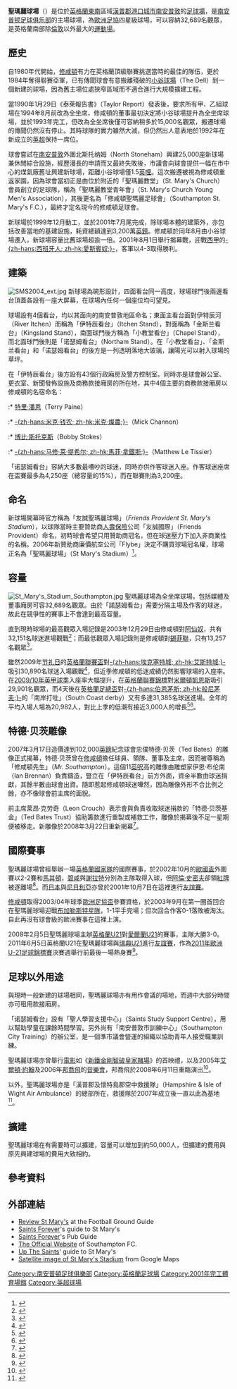 {{noteTA|G1=Football
|1=zh-hans:南安普顿足球俱乐部;zh-hk:修咸頓足球會;zh-tw:南安普敦足球俱樂部;
|2=zh-hans:南安普顿;zh-hk:修咸頓;zh-tw:南安普敦;
}}
{{Infobox Stadium
| stadium_name      = 聖瑪麗球場<br />''St Mary's Stadium''
| nickname          = St Mary's
| image             = [[File:StMary'sStadium-1.jpg|250px]]<br />[[歐洲足協|'''UEFA''']] [[File:Nuvola_apps_mozilla.png|12px]][[File:Nuvola_apps_mozilla.png|12px]][[File:Nuvola_apps_mozilla.png|12px]][[File:Nuvola_apps_mozilla.png|12px]]
| location          = [[英格蘭|英格蘭]][[南安普敦|南安普敦]] 
| coordinates       = {{coord|50|54|21|N|1|23|28|W|type:landmark|display=inline,title}}
| broke_ground      = 2000年
| opened            = 2001年8月
| renovated         = 
| expanded          = 
| closed            = 
| demolished        = 
| owner             = 马库斯·利勃（Markus Liebherr）
| operator          = [[南安普顿足球俱乐部|南安普顿足球俱乐部]]
| surface           = [[草地|天然草]]
| Constructor       = [[Barr|Barr]]
| construction_cost = 3,200萬[[英鎊|英鎊]]
| architect         = 
| former_names      = 友誠聖瑪麗球場（The Friends Provident St Mary's Stadium）
| nicknames         = 
| tenants           = [[南安普顿足球俱乐部|-{zh-hans:南安普顿; zh-hk:修咸頓;}-]]（2001-現在）
| seating_capacity  = 32,689人 <ref>{{cite web |url=http://www.football-league.premiumtv.co.uk/page/ClubsChampionship/0,,10794~692492,00.html |title=Southampton Club Profile |author=The Football League |deadurl=yes |archiveurl=https://web.archive.org/web/20070108112935/http://www.football-league.premiumtv.co.uk/page/ClubsChampionship/0%2C%2C10794~692492%2C00.html |archivedate=2007-01-08 }}</ref>
| dimensions        = 112 x 74 [[碼|碼]]
}}
'''聖瑪麗球場'''（{{lang-en|'''St Mary's Stadium'''}}）是位於[[英格蘭|英格蘭]][[東南英格蘭|東南]]區域[[漢普郡|漢普郡]][[港口|港口]][[英國城市地位|城市]][[南安普敦|南安普敦]]的[[足球場|足球場]]，是[[南安普顿足球俱乐部|南安普顿足球俱乐部]]的主場球場，為[[歐洲足協|歐洲足協]]四星級球場，可以容納32,689名觀眾，是英格蘭南部除[[倫敦|倫敦]]以外最大的[[運動場|運動場]]。

==歷史==
自1980年代開始，[[南安普顿足球俱乐部|修咸頓]]有力在英格蘭頂級聯賽挑選當時的最佳的隊伍，更於1984年奪得聯賽亞軍，已有傳聞球會有意搬離殘破的[[小谷球場|小谷球場]]（The Dell）到一個新建的球場，因為舊主場位處狹窄區域而不適合進行大規模擴建工程。

當1990年1月29日《泰萊報告書》（Taylor Report）發表後，要求所有甲、乙組球場在1994年8月前改為全坐席，修咸頓的董事最初決定將小谷球場提升為全坐席球場，並於1993年完工，但改為全坐席後僅可容納稍多於15,000名觀眾，搬遷球場的傳聞仍然沒有停止。其時球隊的實力雖然大減，但仍然出人意表地於1992年在新成立的[[英超|英超]]保持一席位。

球會嘗試在[[南安普敦|南安普敦]]外圍北斯托纳姆（North Stoneham）興建25,000座新球場兼休閒綜合設施，經歷漫長的申請而又最終失敗後，市議會向球會提供一幅在市中心的煤氣廠舊址興建新球場，距離小谷球場僅1.5[[英哩|英哩]]。這次搬遷被視為修咸頓重返家園，因為球會當初正是由位於附近的「聖瑪麗教堂」（St. Mary's Church）會員創立的足球隊，稱為「聖瑪麗教堂青年會」（St. Mary's Church Young Men's Association），其後更名為「修咸頓聖瑪麗足球會」（Southampton St. Mary's F.C.），最終才定名現今的修咸頓足球會。

新球場於1999年12月動工，並於2001年7月尾完成，除球場本體的建築外，亦包括改善當地的基建設施，耗資總額達到3,200萬[[英鎊|英鎊]]。修咸頓於同年8月由小谷球場遷入，新球場容量比舊球場超逾一倍。2001年8月1日舉行揭幕戰，迎戰[[西甲|西甲]]的[[皇家西班牙人體育俱樂部|-{zh-hans:西班牙人; zh-hk:愛斯賓奴;}-]]，客軍以4-3取得勝利。

==建築==
[[Image:SMS2004_ext.jpg|thumb]]
新球場為碗形設計，四面看台同一高度，球場球門後兩邊看台頂蓋各設有一座大屏幕，在球場內任何一個座位均可望見。

球場設有4個看台，均以其面向的南安普敦地區命名；東面主看台面對伊特辰河（River Itchen）而稱為「伊特辰看台」（Itchen Stand），對面稱為「金斯兰看台」（Kingsland Stand），南面球門後方稱為「小教堂看台」（Chapel Stand），而北面球門後則是「诺瑟姆看台」（Northam Stand）。在「小教堂看台」、「金斯兰看台」和「诺瑟姆看台」的後方是一列透明落地大玻璃，讓陽光可以射入球場的草坪。

在「伊特辰看台」後方設有43個行政廂房及警方控制室。同時亦是球會辦公室、更衣室、新聞發佈設施及商務款接廂房的所在地，其中4個主要的商務款接廂房以修咸頓的名宿命名：
:* [[特里·潘恩|特里·潘恩]]（Terry Paine）
:* [[陳亮鏞|-{zh-hans:米克·钱农; zh-hk:米克·燦農;}-]]（Mick Channon）
:* [[博比·斯托克斯|博比·斯托克斯]]（Bobby Stokes）
:* [[马修·莱·提希尔|-{zh-hans:马修·莱·提希尔; zh-hk:馬菲·拿鐵斯;}-]]（Matthew Le Tissier）

「诺瑟姆看台」容納大多數最嘈吵的球迷，同時亦供作客球迷入座。作客球迷座席在盃賽最多為4,250座（總容量的15%），而在聯賽則為3,200座。

{{Wide image|St Mary's Stadium Panorama.JPG|1000px|<center>2009年[[南安普顿足球俱乐部|修咸頓]]迎戰[[科尔切斯特联足球俱乐部|-{zh-hans:科尔切斯特; zh-hk:高車士打;}-]]的聖瑪麗球場全景照</center>}}

==命名==
新球場開幕時官方稱為「友誠聖瑪麗球場」（''Friends Provident St. Mary's Stadium''），以球隊當時主要贊助商[[人壽保險|人壽保險]]公司「友誠國際」（Friends Provident）命名，初時球會希望只用贊助商冠名，但在球迷壓力下加入非商業性的名稱。2006年新贊助商廉價航空公司「Flybe」決定不購買球場冠名權，球場正名為「聖瑪麗球場」（St Mary's Stadium）<ref>{{cite news |language=en |url=http://news.bbc.co.uk/sport2/hi/football/teams/s/southampton/5043768.stm |title=Saints drop ground sponsors tag |publisher=''[[BBC_Sport|BBC Sport]]'' |date=2006-06-03 |accessdate=2011-03-28}}</ref>。

==容量==
[[Image:St_Mary's_Stadium_Southampton.jpg|thumb]]
聖瑪麗球場為全坐席球場，包括媒體及董事廂房可容32,689名觀眾。由於「諾瑟姆看台」需要分隔主場及作客的球迷，故此在競爭性的賽事上不會達到最高容量。

直到現時球場的最高觀眾入場記錄是2003年12月29日由修咸頓對[[阿森纳足球俱乐部|阿仙奴]]，共有32,151名球迷進場觀戰<ref>{{cite web |language=en |url=http://www.footbalistic.com/games/5568/29_12_2003_southampton_fc_arsenal_fc_premier_league |title=Southampton FC 0 - 1 Arsenal FC |publisher=''footbalistic.com'' |accessdate=2011-03-26 }}{{dead link|date=2018年4月 |bot=InternetArchiveBot |fix-attempted=yes }}</ref>；而最低觀眾入場記錄則是修咸頓對[[谢菲尔德联足球俱乐部|錫菲聯]]，只有13,257名觀眾<ref>{{cite news |language=en |url=http://www.dailymail.co.uk/sport/football/article-1135434/Southampton-1-Sheffield-Utd-2-Snowball-fight-puts-Blades-mood-victory.html |work=''dailymail.co.uk'' |title=Southampton 1 Sheffield Utd 2: Snowball fight puts Blades in the mood for victory |date=4 February 2009}}</ref>。 

雖然2009年[[节礼日|节礼日]]的[[英格蘭聯賽盃|英格蘭聯賽盃]]對[[埃克塞特城足球俱乐部|-{zh-hans:埃克塞特城; zh-hk:艾斯特城;}-]]吸引30,890名球迷入場觀戰<ref>{{cite web |language=en |url=http://www.saintsfc.co.uk/page/MatchReport/0,,10280~47826,00.html |title=Southampton vs Exeter City |date=26 December 2009 |publisher=[[南安普顿足球俱乐部|''saintsfc.co.uk'']] |accessdate=27 December 2009 |archive-url=https://web.archive.org/web/20120323162536/http://www.saintsfc.co.uk/page/MatchReport/0,,10280~47826,00.html |archive-date=2012-03-23 |dead-url=yes }}</ref>，但近季修咸頓的低迷成績仍然影響球場的入座率。在[[2009年至2010年英格蘭足球甲級聯賽|2009/10年英甲球季]]入座率大幅提升，在[[英格蘭聯賽錦標|英格蘭聯賽錦標]]對[[米尔顿凯恩斯足球俱乐部|米爾頓凱恩斯]]吸引29,901名觀眾，而4天後在[[英格蘭足總盃|英格蘭足總盃]]對[[伯恩茅斯足球俱乐部|-{zh-hans:伯恩茅斯; zh-hk:般尼茅夫;}-]]的「南岸打吡」（South Coast derby）又有多達31,385名球迷進場。全年的平均入場人場為20,982人，對比上季的低潮有接近3,000人的增長<ref>{{cite news |language=en |url=http://www.football-league.co.uk/page/DivisionalAttendance/0,,10794~20087,00.html |title=FOOTBALL LEAGUE STATISTICS:2008/09 Championship Attendance |publisher=[[英格蘭足球聯賽|football-league.co.uk]] |accessdate=2011-03-26 |deadurl=yes |archiveurl=https://web.archive.org/web/20111027220544/http://www.football-league.co.uk/page/DivisionalAttendance/0,,10794~20087,00.html |archivedate=2011-10-27 }}</ref><ref>{{cite web |language=en |url=http://www.football-league.co.uk/page/DivisionalAttendance/0,,10794~200925,00.html |title=FOOTBALL LEAGUE STATISTICS:2009/10 League 1 Attendance |publisher=[[英格蘭足球聯賽|football-league.co.uk]] |accessdate=2011-03-26 |deadurl=yes |archiveurl=https://web.archive.org/web/20101230130701/http://www.football-league.co.uk/page/DivisionalAttendance/0,,10794~200925,00.html |archivedate=2010-12-30 }}</ref>。

==特德·贝茨雕像==
2007年3月17日造價達到102,000[[英鎊|英鎊]]紀念球會忠僕特德·贝茨（Ted Bates）的雕像正式揭幕，特德·贝茨曾在[[南安普顿足球俱乐部|修咸頓]]擔任球員、領隊、董事及主席，因而被尊稱為「修咸頓先生」（''Mr. Southampton''）。這個11[[英呎|英呎]]高的雕像由雕塑家伊恩·布伦南（Ian Brennan）負責鑄造，豎立在「伊特辰看台」前方外面，資金半數由球迷捐獻，其餘半數由球會出資。隨即惹起修咸頓球迷嘩然，因為雕像外形不合比例之餘，亦不像球會前主席的面貎。

前主席莱昂·克劳奇（Leon Crouch）表示會與負責收取球迷捐款的「特德·贝茨基金」（Ted Bates Trust）協助籌款進行重製或補救工作，雕像於揭幕後不足一星期便被移走。新雕像於2008年3月22日重新揭幕<ref>{{cite news |language=en |url=http://news.bbc.co.uk/1/hi/england/hampshire/7309651.stm |title=Second Ted Bates statue unveiled |accessdate=2008-03-13 |work=''BBC News'' | date=22 March 2008}}</ref>。

==國際賽事==
聖瑪麗球場曾經舉辦一場[[英格蘭足球代表隊|英格蘭國家隊]]的國際賽事，於2002年10月的[[2004年歐洲足球錦標賽|歐國盃]]外圍賽以2-2賽和[[馬其頓國家足球隊|馬其頓]]，[[大卫·贝克汉姆|碧咸]]與[[史提芬·謝拉特|謝拉特]]分別為主隊取得入球，但[[阿倫·史密夫|阿倫·史密夫]]卻領[[紅牌|紅牌]]被逐離場<ref>{{cite news |language=en |url=http://news.bbc.co.uk/sport2/hi/football/internationals/england/2331911.stm |title=Macedonia hold ragged England |publisher=''[[BBC_Sport|BBC Sport]]'' |date=16 October 2002 |accessdate=2011-03-29}}</ref>。而[[日本國家足球隊|日本]]與[[尼日利亞國家足球隊|尼日利亞]]亦曾於2001年10月7日在這裡進行[[友誼賽|友誼賽]]。

[[南安普顿足球俱乐部|修咸頓]]取得2003/04年球季[[歐洲足協盃|歐洲足協盃]]參賽資格，於2003年9月在第一圈首回合在聖瑪麗球場迎戰[[布加勒斯特星足球俱樂部|布加勒斯特星隊]]，1-1平手完場；但次回合作客0-1落敗被淘汰。自此再沒有球會級的歐洲賽事在這裡上演。

2008年2月5日聖瑪麗球場主辦[[英格蘭21歲以下足球代表隊|英格蘭U21]]對[[愛爾蘭21歲以下國家足球隊|愛爾蘭U21]]的賽事，主隊大勝3-0。2011年6月5日英格蘭U21在聖瑪麗球場與[[瑞典21歲以下國家足球隊|瑞典U21]]進行[[友誼賽|友誼賽]]，作為[[2011年歐洲U-21足球錦標賽|2011年歐洲U-21足球錦標賽]]決賽週舉行前最後一場熱身賽<ref>{{cite news |language=en |url=http://www.thefa.com/England/mens-under-21s/News/2011/U21s-southampton |title=St Mary's send-off for Under-21s |publisher=[[英格蘭足球總會|''thefa.com'']] |date=26 March 2011 |accessdate=2011-03-30}}</ref>。

==足球以外用途==
與現時一般新建的球場相同，聖瑪麗球場亦有用作會議的場地，而週中大部分時間亦可租用款接廂房。

「诺瑟姆看台」設有「聖人學習支援中心」（Saints Study Support Centre），用以幫助學童在課餘時間學習。另外尚有「南安普敦市訓練中心」（Southampton City Training）的辦公室，是一個準市議會營運的組織以協助青年人接受職業訓練。

聖瑪麗球場亦曾舉行[[電影|電影]]如《[[007大战皇家赌场|新鐵金剛智破皇家賭場]]》的首映禮，以及2005年[[艾爾頓·約翰|艾爾頓·約翰]]及2006年[[邦喬飛|邦喬飛]]的[[音樂會|音樂會]]，邦喬飛於2008年6月11日重臨演出<ref>{{cite web |language=en |url=http://www.bonjovi.com/bonjovi/blog.php?uf_item_id=1-104325&uf_system_id=0 |title=Bon Jovi Announce Tour |accessdate=2007-11-05 |format=www.bonjovi.com |archiveurl=https://web.archive.org/web/20071107083332/http://www.bonjovi.com/bonjovi/blog.php?uf_item_id=1-104325&uf_system_id=0 |archivedate=2007-11-07 |deadurl=yes }}</ref>。

以外，聖瑪麗球場亦是「漢普郡及懷特島郡空中救援隊」（Hampshire & Isle of Wight Air Ambulance）的總部所在，救援隊於2007年成立後一直以此為基地<ref>{{cite web |url=http://www.hiow-airambulance.org.uk/page.cfm/about-us |title=存档副本 |accessdate=2012-02-10  |deadurl=yes |archiveurl=https://web.archive.org/web/20120125021239/http://www.hiow-airambulance.org.uk/page.cfm/about-us |archivedate=2012-01-25 }}</ref>。

==擴建==
聖瑪麗球場在有需要時可以擴建，容量可以增加到約50,000人，但擴建的費用與原先興建球場的費用大致相約。

==參考資料==
{{reflist}}

==外部連結==
{{Commons category|St Mary's Stadium}}
* [https://web.archive.org/web/20060617193530/http://dspace.dial.pipex.com/town/park/yfh45/south.htm Review St Mary's] at the Football Ground Guide
* [http://www.saintsforever.com/stmarys.html Saints Forever]'s guide to St Mary's
* [http://www.saintsforever.com/map.html Saints Forever]'s Pub Guide
* [https://web.archive.org/web/20120918200058/http://www.saintsfc.co.uk/home/ The Official Website] of Southampton FC.
* [https://web.archive.org/web/20061231001249/http://upthesaints.com/stadiumIndex.asp Up The Saints]' guide to St Mary's
* [http://maps.google.com/maps?f=q&hl=en&q=Britannia+Road,+Southampton&ie=UTF8&ll=50.905631,-1.390543&spn=0.003173,0.009377&t=k&om=1 Satellite image of St Mary's Stadium] from Google Maps

{{英超球場}}

{{DEFAULTSORT:Saint Mary's Stadium}}
[[Category:南安普頓足球俱樂部|Category:南安普頓足球俱樂部]]
[[Category:英格蘭足球場|Category:英格蘭足球場]]
[[Category:2001年完工體育場館|Category:2001年完工體育場館]]
[[Category:英超球場|Category:英超球場]]